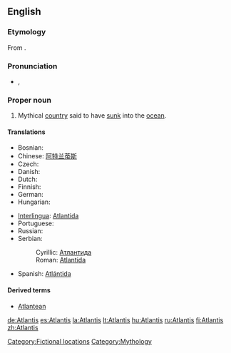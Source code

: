 ==English==

===Etymology===
From {{etyl|grc|en}} {{term|Ἀτλαντίς|tr=Atlantis|lang=grc|sc=polytonic}}.

===Pronunciation===
* {{IPA|/ətˈlæntəs/}}, {{SAMPA|/@t'l{nt@s/}}

===Proper noun===
{{en-proper noun}}

# Mythical [[country]] said to have [[sink|sunk]] into the [[ocean]].

====Translations====
{{trans-top|mythical country said to have sunk into the ocean}}
* Bosnian: {{t-|bs|Atlantida|f}}
* Chinese: [[阿特兰蒂斯]]
* Czech: {{t-|cs|Atlantida|f}}
* Danish: {{t-|da|Atlantis}}
* Dutch: {{t-|nl|Atlantis}}
* Finnish: {{t+|fi|Atlantis}}
* German: {{t+|de|Atlantis}}
* Hungarian: {{t-|hu|Atlantisz}}
{{trans-mid}}
* [[Interlingua]]: [[Atlantida]]
* Portuguese: {{t-|pt|Atlântida|f}}
* Russian: {{t-|ru|Атлантида|f|tr=Atlantída|sc=Cyrl}}
* Serbian:
*: Cyrillic: [[Атлантида]] {{f}}
*: Roman: [[Atlantida]] {{f}}
* Spanish: [[Atlántida]] {{f}}
{{trans-bottom}}

====Derived terms====
* [[Atlantean]]

[[Category:Fictional locations]]
[[Category:Mythology]]

[[de:Atlantis]]
[[es:Atlantis]]
[[la:Atlantis]]
[[lt:Atlantis]]
[[hu:Atlantis]]
[[ru:Atlantis]]
[[fi:Atlantis]]
[[zh:Atlantis]]